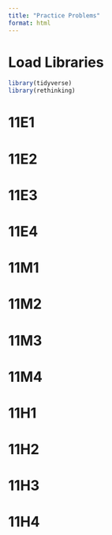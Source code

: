 ```yaml
---
title: "Practice Problems"
format: html
---
```


# Load Libraries

```r
library(tidyverse)
library(rethinking)
```

# 11E1

# 11E2

# 11E3

# 11E4

# 11M1

# 11M2

# 11M3

# 11M4

# 11H1

# 11H2

# 11H3

# 11H4
